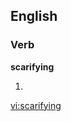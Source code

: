 ==English==

===Verb===
'''scarifying'''

# {{present participle of|[[scarify]]}}

[[vi:scarifying]]